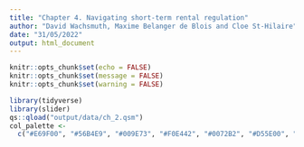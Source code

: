```yaml
---
title: "Chapter 4. Navigating short-term rental regulation"
author: "David Wachsmuth, Maxime Belanger de Blois and Cloe St-Hilaire"
date: "31/05/2022"
output: html_document
---
```


```r

knitr::opts_chunk$set(echo = FALSE)
knitr::opts_chunk$set(message = FALSE)
knitr::opts_chunk$set(warning = FALSE)

library(tidyverse)
library(slider)
qs::qload("output/data/ch_2.qsm")
col_palette <-
  c("#E69F00", "#56B4E9", "#009E73", "#F0E442", "#0072B2", "#D55E00", "#CC79A7")

```